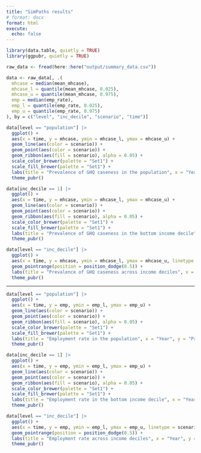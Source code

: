 ```yaml
---
title: "SimPaths results"
# format: docx
format: html
execute:
  echo: false
---
```


```r
library(data.table, quietly = TRUE)
library(ggpubr, quietly = TRUE)

raw_data <- fread(here::here("output/summary_data.csv"))

data <- raw_data[, .(
  mhcase = median(mean_mhcase),
  mhcase_l = quantile(mean_mhcase, 0.025),
  mhcase_u = quantile(mean_mhcase, 0.975),
  emp = median(emp_rate),
  emp_l = quantile(emp_rate, 0.025),
  emp_u = quantile(emp_rate, 0.975)
), by = c("level", "inc_decile", "scenario", "time")]
```

```r
data[level == "population"] |>
  ggplot() +
  aes(x = time, y = mhcase, ymin = mhcase_l, ymax = mhcase_u) +
  geom_line(aes(color = scenario)) +
  geom_point(aes(color = scenario)) +
  geom_ribbon(aes(fill = scenario), alpha = 0.05) +
  scale_color_brewer(palette = "Set1") +
  scale_fill_brewer(palette = "Set1") +
  labs(title = "Prevalence of GHQ caseness in the population", x = "Year", y = "Prevalence") +
  theme_pubr()
```

```r
data[inc_decile == 1] |>
  ggplot() +
  aes(x = time, y = mhcase, ymin = mhcase_l, ymax = mhcase_u) +
  geom_line(aes(color = scenario)) +
  geom_point(aes(color = scenario)) +
  geom_ribbon(aes(fill = scenario), alpha = 0.05) +
  scale_color_brewer(palette = "Set1") +
  scale_fill_brewer(palette = "Set1") +
  labs(title = "Prevalence of GHQ caseness in the bottom income decile", x = "Year", y = "Prevalence") +
  theme_pubr()
```

```r
data[level == "inc_decile"] |>
  ggplot() +
  aes(x = time, y = mhcase, ymin = mhcase_l, ymax = mhcase_u, linetype = scenario, color = inc_decile) +
  geom_pointrange(position = position_dodge(0.5)) +
  labs(title = "Prevalence of GHQ caseness across income deciles", x = "Year", y = "Prevalence") +
  theme_pubr()
```

---

```r
data[level == "population"] |>
  ggplot() +
  aes(x = time, y = emp, ymin = emp_l, ymax = emp_u) +
  geom_line(aes(color = scenario)) +
  geom_point(aes(color = scenario)) +
  geom_ribbon(aes(fill = scenario), alpha = 0.05) +
  scale_color_brewer(palette = "Set1") +
  scale_fill_brewer(palette = "Set1") +
  labs(title = "Employment rate in the population", x = "Year", y = "Prevalence") +
  theme_pubr()
```

```r
data[inc_decile == 1] |>
  ggplot() +
  aes(x = time, y = emp, ymin = emp_l, ymax = emp_u) +
  geom_line(aes(color = scenario)) +
  geom_point(aes(color = scenario)) +
  geom_ribbon(aes(fill = scenario), alpha = 0.05) +
  scale_color_brewer(palette = "Set1") +
  scale_fill_brewer(palette = "Set1") +
  labs(title = "Employment rate in the bottom income decile", x = "Year", y = "Prevalence") +
  theme_pubr()
```

```r
data[level == "inc_decile"] |>
  ggplot() +
  aes(x = time, y = emp, ymin = emp_l, ymax = emp_u, linetype = scenario, color = inc_decile) +
  geom_pointrange(position = position_dodge(0.5)) +
  labs(title = "Employment rate across income deciles", x = "Year", y = "Prevalence") +
  theme_pubr()
```
